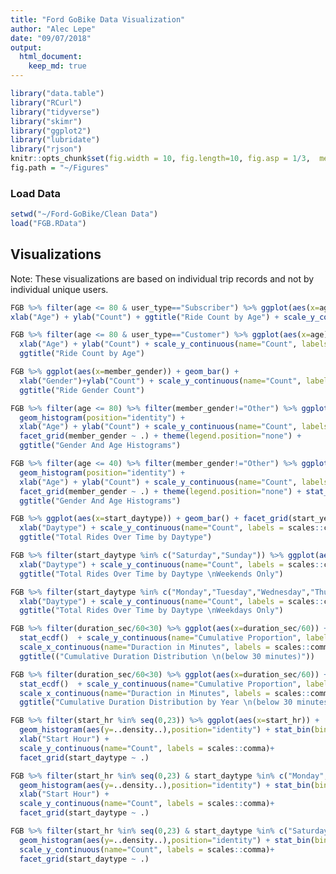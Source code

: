 ```yaml
---
title: "Ford GoBike Data Visualization"
author: "Alec Lepe"
date: "09/07/2018"
output: 
  html_document:
    keep_md: true
---
```


```r
library("data.table")
library("RCurl")
library("tidyverse")
library("skimr")
library("ggplot2")
library("lubridate")
library("rjson")
knitr::opts_chunk$set(fig.width = 10, fig.length=10, fig.asp = 1/3,  message=FALSE)
fig.path = "~/Figures"
```
### Load Data
```r
setwd("~/Ford-GoBike/Clean Data")
load("FGB.RData")
```
## Visualizations
Note: These visualizations are based on individual trip records and not by individual unique users.
```r
FGB %>% filter(age <= 80 & user_type=="Subscriber") %>% ggplot(aes(x=age)) + geom_histogram() + 
xlab("Age") + ylab("Count") + ggtitle("Ride Count by Age") + scale_y_continuous(name="Count", labels = scales::comma)
```

```r
FGB %>% filter(age <= 80 & user_type=="Customer") %>% ggplot(aes(x=age)) + geom_histogram() +
  xlab("Age") + ylab("Count") + scale_y_continuous(name="Count", labels = scales::comma) +
  ggtitle("Ride Count by Age")
```

```r
FGB %>% ggplot(aes(x=member_gender)) + geom_bar() + 
  xlab("Gender")+ylab("Count") + scale_y_continuous(name="Count", labels = scales::comma) +
  ggtitle("Ride Gender Count")
```

```r
FGB %>% filter(age <= 80) %>% filter(member_gender!="Other") %>% ggplot(aes(x=age, color=member_gender)) + 
  geom_histogram(position="identity") +
  xlab("Age") + ylab("Count") + scale_y_continuous(name="Count", labels = scales::comma) + 
  facet_grid(member_gender ~ .) + theme(legend.position="none") +
  ggtitle("Gender And Age Histograms")
```
```r
FGB %>% filter(age <= 40) %>% filter(member_gender!="Other") %>% ggplot(aes(x=age, color=member_gender)) + 
  geom_histogram(position="identity") +
  xlab("Age") + ylab("Count") + scale_y_continuous(name="Count", labels = scales::comma) + 
  facet_grid(member_gender ~ .) + theme(legend.position="none") + stat_bin(bins=(40-18)) +
  ggtitle("Gender And Age Histograms")
```


```r
FGB %>% ggplot(aes(x=start_daytype)) + geom_bar() + facet_grid(start_year ~ .) + 
  xlab("Daytype") + scale_y_continuous(name="Count", labels = scales::comma) + 
  ggtitle("Total Rides Over Time by Daytype")
```
```r
FGB %>% filter(start_daytype %in% c("Saturday","Sunday")) %>% ggplot(aes(x=start_daytype)) + geom_bar() + facet_grid(start_year ~ .) + 
  xlab("Daytype") + scale_y_continuous(name="Count", labels = scales::comma) + 
  ggtitle("Total Rides Over Time by Daytype \nWeekends Only")
```
```r
FGB %>% filter(start_daytype %in% c("Monday","Tuesday","Wednesday","Thursday","Friday")) %>% ggplot(aes(x=start_daytype)) + geom_bar() + facet_grid(start_year ~ .) + 
  xlab("Daytype") + scale_y_continuous(name="Count", labels = scales::comma) + 
  ggtitle("Total Rides Over Time by Daytype \nWeekdays Only")
```

```r
FGB %>% filter(duration_sec/60<30) %>% ggplot(aes(x=duration_sec/60)) + 
  stat_ecdf()  + scale_y_continuous(name="Cumulative Proportion", labels = scales::percent) + 
  scale_x_continuous(name="Duraction in Minutes", labels = scales::comma)+
  ggtitle(("Cumulative Duration Distribution \n(below 30 minutes)"))
```

```r
FGB %>% filter(duration_sec/60<30) %>% ggplot(aes(x=duration_sec/60)) + 
  stat_ecdf()  + scale_y_continuous(name="Cumulative Proportion", labels = scales::percent) + 
  scale_x_continuous(name="Duraction in Minutes", labels = scales::comma)+
  ggtitle("Cumulative Duration Distribution by Year \n(below 30 minutes)")+facet_grid(start_year~.)
```

```r
FGB %>% filter(start_hr %in% seq(0,23)) %>% ggplot(aes(x=start_hr)) + 
  geom_histogram(aes(y=..density..),position="identity") + stat_bin(bins=24) + 
  xlab("Start Hour") + 
  scale_y_continuous(name="Count", labels = scales::comma)+
  facet_grid(start_daytype ~ .)
```

```r
FGB %>% filter(start_hr %in% seq(0,23) & start_daytype %in% c("Monday","Tuesday","Wednesday","Thursday","Friday")) %>% ggplot(aes(x=start_hr)) + 
  geom_histogram(aes(y=..density..),position="identity") + stat_bin(bins=24) + 
  xlab("Start Hour") + 
  scale_y_continuous(name="Count", labels = scales::comma)+
  facet_grid(start_daytype ~ .)
```

```r
FGB %>% filter(start_hr %in% seq(0,23) & start_daytype %in% c("Saturday","Sunday")) %>% ggplot(aes(x=start_hr)) + 
  geom_histogram(aes(y=..density..),position="identity") + stat_bin(bins=24)+
  scale_y_continuous(name="Count", labels = scales::comma)+
  facet_grid(start_daytype ~ .)
```
